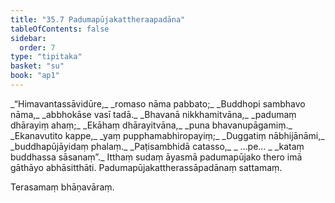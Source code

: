 ```yaml
---
title: "35.7 Padumapūjakattheraapadāna"
tableOfContents: false
sidebar:
  order: 7
type: "tipitaka"
basket: "su"
book: "ap1"
---
```



<DynamicBreadcrumb />

<Division number="44" book="ap1" bookNo="20" page="322">

<Paragraph number="3936" type="verses" book="ap1">
_“Himavantassāvidūre,_  
_romaso nāma pabbato;_  
_Buddhopi sambhavo nāma,_  
_abbhokāse vasī tadā._  

</Paragraph>

</Division>
<Division number="45" book="ap1" bookNo="20" page="322">

<Paragraph number="3937" type="verses" book="ap1">
_Bhavanā nikkhamitvāna,_  
_padumaṃ dhārayiṃ ahaṃ;_  
_Ekāhaṃ dhārayitvāna,_  
_puna bhavanupāgamiṃ._  

</Paragraph>

</Division>
<Division number="46" book="ap1" bookNo="20" page="322">

<Paragraph number="3938" type="verses" book="ap1">
_Ekanavutito kappe,_  
_yaṃ pupphamabhiropayiṃ;_  
_Duggatiṃ nābhijānāmi,_  
_buddhapūjāyidaṃ phalaṃ._  

</Paragraph>

</Division>
<Division number="47" book="ap1" bookNo="20" page="322">

<Paragraph number="3939" type="verses" book="ap1">
_Paṭisambhidā catasso,_  
_ …pe… _  
_kataṃ buddhassa sāsanaṃ”._  

</Paragraph>

<Paragraph number="3940" book="ap1">
Itthaṃ sudaṃ āyasmā padumapūjako thero imā gāthāyo abhāsitthāti.

</Paragraph>
</Division>

<Paragraph number="3941" type="center" book="ap1">
Padumapūjakattherassāpadānaṃ sattamaṃ.

  
Terasamaṃ bhāṇavāraṃ.
</Paragraph>